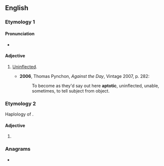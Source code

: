 ==English==

===Etymology 1===
{{suffix|en|aptote|ic}}

====Pronunciation====
* {{IPA|en|/æpˈtɒtɪk/}}

====Adjective====
{{en-adj}}

# {{lb|en|grammar|linguistics|now|_|rare}} [[uninflected|Uninflected]].
#* '''2006''', Thomas Pynchon, ''Against the Day'', Vintage 2007, p. 282:
#*: To become as they'd say out here '''aptotic''', uninflected, unable, sometimes, to tell subject from object.

===Etymology 2===
Haplology of {{m|en|apoptotic}}.

====Adjective====
{{en-adj}}

# {{lb|en|biology|rare}} {{misspelling of|en|apoptotic}}

===Anagrams===
* {{anagrams|en|a=acioptt|picotta}}

{{cln|en|haplological words}}